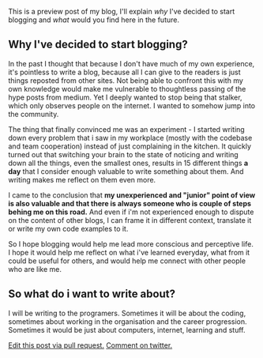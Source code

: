 
<div className={styles["Welcome"]}>

This is a preview post of my blog, I'll explain _why_ I've decided to start blogging and _what_ would you find here in the future.

## Why I've decided to start blogging?

In the past I thought that because I don't have much of my own experience, it's pointless to write a blog, because all I can give to the readers is just things reposted from other sites. Not being able to confront this with my own knowledge would make me vulnerable to thoughtless passing of the hype posts from medium. Yet I deeply wanted to stop being that stalker, which only observes people on the internet. I wanted to somehow jump into the community.

The thing that finally convinced me was an experiment - I started writing down every problem that i saw in my workplace (mostly with the codebase and team cooperation) instead of just complaining in the kitchen. It quickly turned out that switching your brain to the state of noticing and writing down all the things, even the smallest ones, results in 15 different things **a day** that I consider enough valuable to write something about them. And writing makes me reflect on them even more.

I came to the conclusion that **my unexperienced and "junior" point of view is also valuable and that there is always someone who is couple of steps behing me on this road.** And even if i'm not experienced enough to dispute on the content of other blogs, I can frame it in different context, translate it or write my own code examples to it.

So I hope blogging would help me lead more conscious and perceptive life. I hope it would help me reflect on what i've learned everyday, what from it could be useful for others, and would help me connect with other people who are like me.

## So what do i want to write about?

I will be writing to the programers. Sometimes it will be about the coding, sometimes about working in the organisation and the career progression. Sometimes it would be just about computers, internet, learning and stuff.

[Edit this post via pull request.](https://github.com/mcalus3/create-react-blog/blob/master/src/routes/posts/2019-01-05-welcome/document.mdx)
[Comment on twitter.](https://twitter.com/marek_us)

</div>
